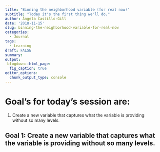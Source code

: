 ```yaml
---
title: "Binning the neighborhood variable (for real now)"
subtitle: "Today it's the first thing we'll do."
author: Ángela Castillo-Gill
date: '2018-11-15'
slug: binning-the-neighborhood-variable-for-real-now
categories:
  - Journal
tags: 
  - Learning
draft: FALSE
summary: 
output:
 blogdown::html_page:
  fig_caption: true
editor_options: 
  chunk_output_type: console
---
```


# Goal's for today's session are:

1. Create a new variable that captures what the variable is providing without so many levels. 

## Goal 1: Create a new variable that captures what the variable is providing without so many levels. 

